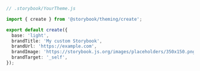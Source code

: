 ```ts
// .storybook/YourTheme.js

import { create } from '@storybook/theming/create';

export default create({
  base: 'light',
  brandTitle: 'My custom Storybook',
  brandUrl: 'https://example.com',
  brandImage: 'https://storybook.js.org/images/placeholders/350x150.png',
  brandTarget: '_self',
});
```
